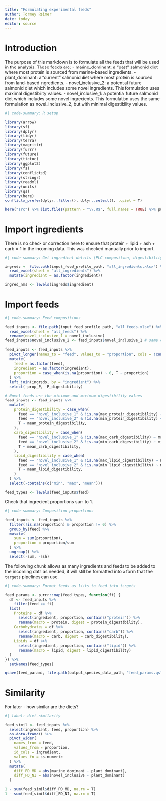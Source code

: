 ```yaml
---
title: "Formulating experimental feeds"
author: Tormey Reimer
date: today
editor: source
---
```


# Introduction

The purpose of this markdown is to formulate all the feeds that will be used in the analysis. These feeds are:
- marine_dominant: a "past" salmonid diet where most protein is sourced from marine-based ingredients.
- plant_dominant: a "current" salmonid diet where most protein is sourced from land-based ingredients.
- novel_inclusive_2: a potential future salmonid diet which includes some novel ingredients. This formulation uses maximal digestibility values.
- novel_inclusive_1: a potential future salmonid diet which includes some novel ingredients. This formulation uses the same formulation as novel_inclusive_2, but with minimal digestibility values.

```r
#| code-summary: R setup

library(arrow)
library(sf)
library(dplyr)
library(tidyr)
library(terra)
library(magrittr)
library(furrr)
library(future)
library(tictoc)
library(ggplot2)
library(fs)
library(conflicted)
library(stringr)
library(readxl)
library(units)
library(qs)
library(here)
conflicts_prefer(dplyr::filter(), dplyr::select(), .quiet = T)

here("src") %>% list.files(pattern = "\\.R$", full.names = TRUE) %>% purrr::walk(source)
```

# Import ingredients

There is no check or correction here to ensure that protein + lipid + ash + carb = 1 in the incoming data. This was checked manually prior to import. 

``` r
#| code-summary: Get ingredient details (PLC composition, digestibility)

ingreds <- file.path(input_feed_profile_path, "all_ingredients.xlsx") %>% 
  read_excel(sheet = "all_ingredients") %>% 
  mutate(ingredient = as.factor(ingredient))

ingred_nms <- levels(ingreds$ingredient)
```

# Import feeds

``` r
#| code-summary: Feed compositions

feed_inputs <- file.path(input_feed_profile_path, "all_feeds.xlsx") %>% 
  read_excel(sheet = "all_feeds") %>% 
  rename(novel_inclusive_1 = novel_inclusive)
feed_inputs$novel_inclusive_2 <- feed_inputs$novel_inclusive_1 # same composition
  
feed_inputs <- feed_inputs %>% 
  pivot_longer(names_to = "feed", values_to = "proportion", cols = !contains(c("ingredient", "category"))) %>% 
  mutate(
    feed = as.factor(feed),
    ingredient = as.factor(ingredient),
    proportion = case_when(is.na(proportion) ~ 0, T ~ proportion)
  ) %>% 
  left_join(ingreds, by = "ingredient") %>% 
  select(-prop_P, -P_digestibility)

# Novel feeds use the minimum and maximum digestibility values
feed_inputs <- feed_inputs %>% 
  mutate(
    protein_digestibility = case_when(
      feed == "novel_inclusive_1" & !is.na(max_protein_digestibility) ~ max_protein_digestibility,
      feed == "novel_inclusive_2" & !is.na(min_protein_digestibility) ~ min_protein_digestibility,
      T ~ mean_protein_digestibility,
    ),
    carb_digestibility = case_when(
      feed == "novel_inclusive_1" & !is.na(max_carb_digestibility) ~ max_carb_digestibility,
      feed == "novel_inclusive_2" & !is.na(min_carb_digestibility) ~ min_carb_digestibility,
      T ~ mean_carb_digestibility,
    ),
    lipid_digestibility = case_when(
      feed == "novel_inclusive_1" & !is.na(max_lipid_digestibility) ~ max_lipid_digestibility,
      feed == "novel_inclusive_2" & !is.na(min_lipid_digestibility) ~ min_lipid_digestibility,
      T ~ mean_lipid_digestibility,
    )
  ) %>% 
  select(-contains(c("min", "max", "mean"))) 

feed_types <- levels(feed_inputs$feed)
```

Check that ingredient proportions sum to 1.

```r
#| code-summary: Composition proportions

feed_inputs <- feed_inputs %>% 
  filter(!is.na(proportion) & proportion != 0) %>% 
  group_by(feed) %>% 
  mutate(
    sum = sum(proportion),
    proportion = proportion/sum
  ) %>% 
  ungroup() %>% 
  select(-sum, -ash)
```

The following chunk allows as many ingredients and feeds to be added to the incoming data as needed, it will still be formatted into a form that the `targets` pipelines can use. 

```r
#| code-summary: Format feeds as lists to feed into targets

feed_params <- purrr::map(feed_types, function(ft) {
  df <- feed_inputs %>% 
    filter(feed == ft) 
  list(
    Proteins = df %>% 
      select(ingredient, proportion, contains("protein")) %>% 
      rename(macro = protein, digest = protein_digestibility),
    Carbohydrates = df %>% 
      select(ingredient, proportion, contains("carb")) %>% 
      rename(macro = carb, digest = carb_digestibility),
    Lipids = df %>% 
      select(ingredient, proportion, contains("lipid")) %>% 
      rename(macro = lipid, digest = lipid_digestibility)
  )
}) %>% 
  setNames(feed_types)
```

```r
qsave(feed_params, file.path(output_species_data_path, "feed_params.qs"))
```

# Similarity

For later - how similar are the diets?

```r
#| label: diet-similarity

feed_simil <- feed_inputs %>% 
  select(ingredient, feed, proportion) %>% 
  as.data.frame() %>% 
  pivot_wider(
    names_from = feed,
    values_from = proportion,
    id_cols = ingredient,
    values_fn = as.numeric
  ) %>% 
  mutate(
    diff_PD_MD = abs(marine_dominant - plant_dominant),
    diff_PD_NI = abs(novel_inclusive - plant_dominant)
  )

1 - sum(feed_simil$diff_PD_MD, na.rm = T)
1 - sum(feed_simil$diff_PD_NI, na.rm = T)
```


```r

```